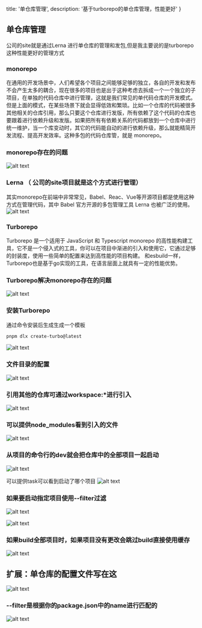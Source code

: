   title: '单仓库管理',
  description: '基于turborepo的单仓库管理，性能更好'
}

## 单仓库管理

公司的site就是通过Lerna 进行单仓库的管理和发包,但是我主要说的是turborepo这种性能更好的管理方式

### monorepo

在通用的开发场景中，人们希望各个项目之间能够足够的独立，各自的开发和发布不会产生太多的耦合，现在很多的项目也是出于这种考虑去拆成一个一个独立的子项目，在单独的代码仓库中进行管理，这就是我们常见的单代码仓库的开发模式。 但是上面的模式，在某些场景下就会显得低效和繁琐。比如一个仓库的代码被很多其他相关的仓库引用，那么只要这个仓库进行发版，所有依赖了这个代码的仓库也要跟着进行依赖升级和发版。如果把所有有依赖关系的代码都放到一个仓库中进行统一维护，当一个库变动时，其它的代码能自动的进行依赖升级，那么就能精简开发流程、提高开发效率。这种多包的代码仓库管，就是 monorepo。

### monorepo存在的问题

![alt text](./image-5.png)

### Lerna （ 公司的site项目就是这个方式进行管理）

其实monorepo在前端中非常常见，Babel、Reac、Vue等开源项目都是使用这种方式在管理代码，其中 Babel 官方开源的多包管理工具 Lerna 也被广泛的使用。 ![alt text](./image.png)

### Turborepo

Turborepo 是一个适用于 JavaScript 和 Typescript monorepo 的高性能构建工具，它不是一个侵入式的工具，你可以在项目中渐进的引入和使用它，它通过足够的封装度，使用一些简单的配置来达到高性能的项目构建。 和esbuild一样，Turborepo也是基于go实现的工具，在语言层面上就具有一定的性能优势。

### Turborepo解决monorepo存在的问题

![alt text](./image-7.png)

### 安装Turborepo

通过命令安装后生成生成一个模板

```bash
pnpm dlx create-turbo@latest

```

![alt text](./image-1.png)

### 文件目录的配置

![alt text](./image-2.png)

### 引用其他的仓库可通过workspace:\*进行引入

![alt text](./image-3.png)

### 可以提供node_modules看到引入的文件

![alt text](./image-4.png)

### 从项目的命令行的dev就会把仓库中的全部项目一起启动

![alt text](./image-6.png)

可以提供task可以看到启动了哪个项目 ![alt text](./image-9.png)

### 如果要启动指定项目使用--filter过滤

![alt text](./image-8.png)

![alt text](./image-10.png)

### 如果build全部项目时，如果项目没有更改会跳过build直接使用缓存

![alt text](./image-13.png)

## 扩展：单仓库的配置文件写在这

![alt text](./image-11.png)

### --filter是根据你的package.json中的name进行匹配的

![alt text](./image-12.png)
